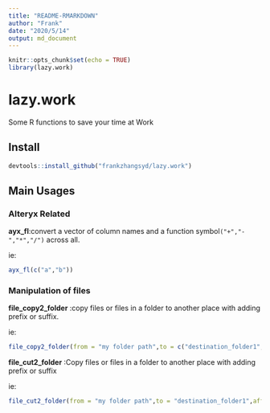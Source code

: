 ```yaml
---
title: "README-RMARKDOWN"
author: "Frank"
date: "2020/5/14"
output: md_document
---
```


```r
knitr::opts_chunk$set(echo = TRUE)
library(lazy.work)
```

# lazy.work
Some R functions to save your time at Work

## Install

```r
devtools::install_github("frankzhangsyd/lazy.work")
```

## Main Usages

### Alteryx Related

**ayx_fl**:convert a vector of column names and a function symbol`("+","-","*","/")` across all.

ie: 

```r
ayx_fl(c("a","b"))

```

### Manipulation of files

**file_copy2_folder** :copy files or files in a folder to another place with adding prefix or suffix.

ie:

```r
file_copy2_folder(from = "my folder path",to = c("destination_folder1","destination_folder2"),affix_type = "prefix",affix = "Prefix_",from_is_folder = TRUE)

```

**file_cut2_folder** :Copy files or files in a folder to another place with adding prefix or suffix

ie:

```r
file_cut2_folder(from = "my folder path",to = "destination_folder1",affix_type = "prefix",affix = "Prefix_",from_is_folder = TRUE)

```

